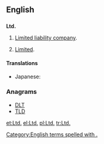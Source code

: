 ==English==

==={{abbreviation}}===
'''Ltd.'''

# {{British}} [[limited liability company|Limited liability company]].
# [[limited|Limited]].

====Translations====
* Japanese: {{t|ja|有}}

===Anagrams===
* [[DLT#English|DLT]] 
* [[TLD#English|TLD]]

[[Category:English terms spelled with .]]
[[et:Ltd.]]
[[el:Ltd.]]
[[pl:Ltd.]]
[[tr:Ltd.]]